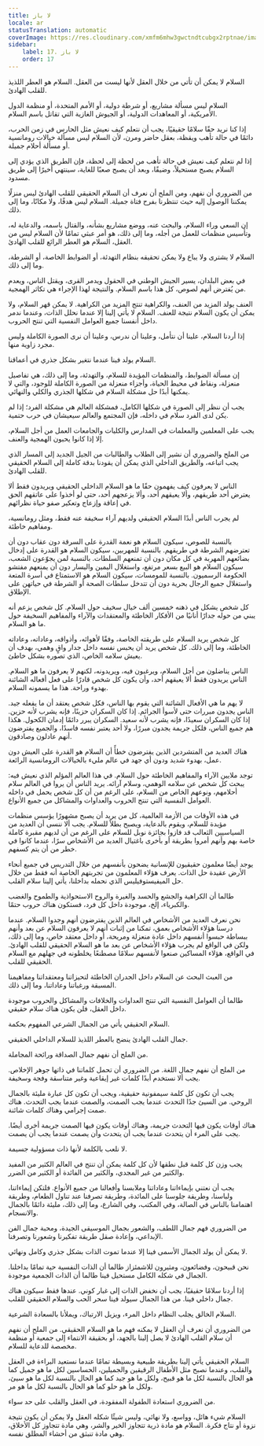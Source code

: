 ```yaml
---
title: لا باز
locale: ar
statusTranslation: automatic
coverImage: https://res.cloudinary.com/xmfm6mhw3gwctndtcubgx2rptnae/image/upload/v1740337243/small_cover_educacion_fundamental_a051170f1c.webp
sidebar:
    label: 17. لا باز
    order: 17
---
```

السلام لا يمكن أن تأتي من خلال العقل لأنها ليست من العقل. السلام هو العطر اللذيذ للقلب الهادئ.

السلام ليس مسألة مشاريع، أو شرطة دولية، أو الأمم المتحدة، أو منظمة الدول الأمريكية، أو المعاهدات الدولية، أو الجيوش الغازية التي تقاتل باسم السلام.

إذا كنا نريد حقًا سلامًا حقيقيًا، يجب أن نتعلم كيف نعيش مثل الحارس في زمن الحرب، دائمًا في حالة تأهب ويقظة، بعقل حاضر ومرن، لأن السلام ليس مسألة خيالات رومانسية أو مسألة أحلام جميلة.

إذا لم نتعلم كيف نعيش في حالة تأهب من لحظة إلى لحظة، فإن الطريق الذي يؤدي إلى السلام يصبح مستحيلاً، وضيقًا، وبعد أن يصبح صعبًا للغاية، سينتهي أخيرًا إلى طريق مسدود.

من الضروري أن نفهم، ومن الملح أن نعرف أن السلام الحقيقي للقلب الهادئ ليس منزلًا يمكننا الوصول إليه حيث تنتظرنا بفرح فتاة جميلة. السلام ليس هدفًا، ولا مكانًا، وما إلى ذلك.

إن السعي وراء السلام، والبحث عنه، ووضع مشاريع بشأنه، والقتال باسمه، والدعاية له، وتأسيس منظمات للعمل من أجله، وما إلى ذلك، هو أمر عبثي تمامًا لأن السلام ليس من العقل، السلام هو العطر الرائع للقلب الهادئ.

السلام لا يشترى ولا يباع ولا يمكن تحقيقه بنظام التهدئة، أو الضوابط الخاصة، أو الشرطة، وما إلى ذلك.

في بعض البلدان، يسير الجيش الوطني في الحقول ويدمر القرى، ويقتل الناس، ويعدم من يُفترض أنهم لصوص، كل هذا باسم السلام. والنتيجة لهذا الإجراء هي تكاثر الهمجية.

العنف يولد المزيد من العنف، والكراهية تنتج المزيد من الكراهية. لا يمكن قهر السلام، ولا يمكن أن يكون السلام نتيجة للعنف. السلام لا يأتي إلينا إلا عندما نحلل الذات، وعندما ندمر داخل أنفسنا جميع العوامل النفسية التي تنتج الحروب.

إذا أردنا السلام، علينا أن نتأمل، وعلينا أن ندرس، وعلينا أن نرى الصورة الكاملة وليس مجرد زاوية منها.

السلام يولد فينا عندما نتغير بشكل جذري في أعماقنا.

إن مسألة الضوابط، والمنظمات المؤيدة للسلام، والتهدئة، وما إلى ذلك، هي تفاصيل منعزلة، ونقاط في محيط الحياة، وأجزاء منعزلة من الصورة الكاملة للوجود، والتي لا يمكنها أبدًا حل مشكلة السلام في شكلها الجذري والكلي والنهائي.

يجب أن ننظر إلى الصورة في شكلها الكامل، فمشكلة العالم هي مشكلة الفرد؛ إذا لم يكن لدى الفرد سلام في داخله، فإن المجتمع والعالم سيعيشان في حرب حتمية.

يجب على المعلمين والمعلمات في المدارس والكليات والجامعات العمل من أجل السلام، إلا إذا كانوا يحبون الهمجية والعنف.

من الملح والضروري أن نشير إلى الطلاب والطالبات من الجيل الجديد إلى المسار الذي يجب اتباعه، والطريق الداخلي الذي يمكن أن يقودنا بدقة كاملة إلى السلام الحقيقي للقلب الهادئ.

الناس لا يعرفون كيف يفهمون حقًا ما هو السلام الداخلي الحقيقي ويريدون فقط ألا يعترض أحد طريقهم، وألا يعيقهم أحد، وألا يزعجهم أحد، حتى لو أخذوا على عاتقهم الحق في إعاقة وإزعاج وتعكير صفو حياة نظرائهم.

لم يجرب الناس أبدًا السلام الحقيقي ولديهم آراء سخيفة عنه فقط، ومثل رومانسية، ومفاهيم خاطئة.

بالنسبة للصوص، سيكون السلام هو نعمة القدرة على السرقة دون عقاب دون أن تعترضهم الشرطة في طريقهم. بالنسبة للمهربين، سيكون السلام هو القدرة على إدخال بضائعهم المهربة في كل مكان دون أن تمنعهم السلطات. بالنسبة لمن يجوّعون الشعب، سيكون السلام هو البيع بسعر مرتفع، واستغلال اليمين واليسار دون أن يمنعهم مفتشو الحكومة الرسميون. بالنسبة للمومسات، سيكون السلام هو الاستمتاع في أسرة المتعة واستغلال جميع الرجال بحرية دون أن تتدخل سلطات الصحة أو الشرطة في حياتهن على الإطلاق.

كل شخص يشكل في ذهنه خمسين ألف خيال سخيف حول السلام. كل شخص يزعم أنه يبني من حوله جدارًا أنانيًا من الأفكار الخاطئة والمعتقدات والآراء والمفاهيم السخيفة حول ما هو السلام.

كل شخص يريد السلام على طريقته الخاصة، وفقًا لأهوائه، وأذواقه، وعاداته، وعاداته الخاطئة، وما إلى ذلك. كل شخص يريد أن يحبس نفسه داخل جدار واقٍ وهمي، بهدف أن يعيش سلامه الخاص، الذي تصوره بشكل خاطئ.

الناس يناضلون من أجل السلام، ويرغبون فيه، ويريدونه، لكنهم لا يعرفون ما هو السلام. الناس يريدون فقط ألا يعيقهم أحد، وأن يكون كل شخص قادرًا على فعل أفعاله الشائنة بهدوء وراحة. هذا ما يسمونه السلام.

لا يهم ما هي الأفعال الشائنة التي يقوم بها الناس، فكل شخص يعتقد أن ما يفعله جيد. الناس يجدون مبررات حتى لأسوأ الجرائم. إذا كان السكران حزينًا، فإنه يشرب لأنه حزين. إذا كان السكران سعيدًا، فإنه يشرب لأنه سعيد. السكران يبرر دائمًا إدمان الكحول. هكذا هم جميع الناس، فلكل جريمة يجدون مبررًا، ولا أحد يعتبر نفسه فاسدًا، والجميع يفترضون أنهم عادلون وصادقون.

هناك العديد من المتشردين الذين يفترضون خطأً أن السلام هو القدرة على العيش دون عمل، بهدوء شديد ودون أي جهد في عالم مليء بالخيالات الرومانسية الرائعة.

توجد ملايين الآراء والمفاهيم الخاطئة حول السلام. في هذا العالم المؤلم الذي نعيش فيه: يبحث كل شخص عن سلامه الوهمي، وسلام آرائه. يريد الناس أن يروا في العالم سلام أحلامهم، ونوعهم الخاص من السلام، على الرغم من أن كل شخص يحمل في داخله العوامل النفسية التي تنتج الحروب والعداوات والمشاكل من جميع الأنواع.

في هذه الأوقات من الأزمة العالمية، كل من يريد أن يصبح مشهورًا يؤسس منظمات مؤيدة للسلام، ويقوم بالدعاية، ويصبح بطلاً للسلام. يجب ألا ننسى أن العديد من السياسيين الثعالب قد فازوا بجائزة نوبل للسلام على الرغم من أن لديهم مقبرة كاملة خاصة بهم وأنهم أمروا بطريقة أو بأخرى باغتيال العديد من الأشخاص سرًا، عندما كانوا في خطر من أن يتم كسفهم.

يوجد أيضًا معلمون حقيقيون للإنسانية يضحون بأنفسهم من خلال التدريس في جميع أنحاء الأرض عقيدة حل الذات. يعرف هؤلاء المعلمون من تجربتهم الخاصة أنه فقط من خلال حل الميفيستوفيليس الذي نحمله بداخلنا، يأتي إلينا سلام القلب.

طالما أن الكراهية والجشع والحسد والغيرة والروح الاستحواذية والطموح والغضب والكبرياء، إلخ، موجودة داخل كل فرد، فستكون هناك حروب حتمًا.

نحن نعرف العديد من الأشخاص في العالم الذين يفترضون أنهم وجدوا السلام. عندما درسنا هؤلاء الأشخاص بعمق، تمكنا من إثبات أنهم لا يعرفون السلام عن بعد وأنهم ببساطة حبسوا أنفسهم داخل عادة منعزلة ومريحة، أو داخل معتقد خاص، وما إلى ذلك، ولكن في الواقع لم يجرب هؤلاء الأشخاص عن بعد ما هو السلام الحقيقي للقلب الهادئ. في الواقع، هؤلاء المساكين صنعوا لأنفسهم سلامًا مصطنعًا يخلطونه في جهلهم مع السلام الحقيقي للقلب.

من العبث البحث عن السلام داخل الجدران الخاطئة لتحيزاتنا ومعتقداتنا ومفاهيمنا المسبقة ورغباتنا وعاداتنا، وما إلى ذلك.

طالما أن العوامل النفسية التي تنتج العداوات والخلافات والمشاكل والحروب موجودة داخل العقل، فلن يكون هناك سلام حقيقي.

السلام الحقيقي يأتي من الجمال الشرعي المفهوم بحكمة.

جمال القلب الهادئ ينضح بالعطر اللذيذ للسلام الداخلي الحقيقي.

من الملح أن نفهم جمال الصداقة ورائحة المجاملة.

من الملح أن نفهم جمال اللغة. من الضروري أن تحمل كلماتنا في ذاتها جوهر الإخلاص. يجب ألا نستخدم أبدًا كلمات غير إيقاعية وغير متناسقة وفجة وسخيفة.

يجب أن تكون كل كلمة سيمفونية حقيقية، ويجب أن تكون كل عبارة مليئة بالجمال الروحي. من السيئ جدًا التحدث عندما يجب الصمت، والصمت عندما يجب التحدث. هناك صمت إجرامي وهناك كلمات شائنة.

هناك أوقات يكون فيها التحدث جريمة، وهناك أوقات يكون فيها الصمت جريمة أخرى أيضًا. يجب على المرء أن يتحدث عندما يجب أن يتحدث وأن يصمت عندما يجب أن يصمت.

لا نلعب بالكلمة لأنها ذات مسؤولية جسيمة.

يجب وزن كل كلمة قبل نطقها لأن كل كلمة يمكن أن تنتج في العالم الكثير من المفيد والكثير من غير المجدي، والكثير من الفائدة أو الكثير من الضرر.

يجب أن نعتني بإيماءاتنا وعاداتنا وملابسنا وأفعالنا من جميع الأنواع. فلتكن إيماءاتنا، ولباسنا، وطريقة جلوسنا على المائدة، وطريقة تصرفنا عند تناول الطعام، وطريقة اهتمامنا بالناس في الصالة، وفي المكتب، وفي الشارع، وما إلى ذلك، مليئة دائمًا بالجمال والانسجام.

من الضروري فهم جمال اللطف، والشعور بجمال الموسيقى الجيدة، ومحبة جمال الفن الإبداعي، وإعادة صقل طريقة تفكيرنا وشعورنا وتصرفنا.

لا يمكن أن يولد الجمال الأسمى فينا إلا عندما تموت الذات بشكل جذري وكامل ونهائي.

نحن قبيحون، وفضائعون، ومثيرون للاشمئزاز طالما أن الذات النفسية حية تمامًا بداخلنا. الجمال في شكله الكامل مستحيل فينا طالما أن الذات الجمعية موجودة.

إذا أردنا سلامًا حقيقيًا، يجب أن نخفض الذات إلى غبار كوني. عندها فقط سيكون هناك جمال داخلي فينا. من هذا الجمال سيولد فينا سحر الحب والسلام الحقيقي للقلب.

السلام الخالق يجلب النظام داخل المرء، ويزيل الارتباك، ويملأنا بالسعادة الشرعية.

من الضروري أن نعرف أن العقل لا يمكنه فهم ما هو السلام الحقيقي. من الملح أن نفهم أن سلام القلب الهادئ لا يصل إلينا بالجهد، أو بحقيقة الانتماء إلى جمعية أو منظمة مخصصة للدعاية للسلام.

السلام الحقيقي يأتي إلينا بطريقة طبيعية وبسيطة تمامًا عندما نستعيد البراءة في العقل والقلب، وعندما نصبح مثل الأطفال الرقيقين والجميلين، الحساسين لكل ما هو جميل كما هو الحال بالنسبة لكل ما هو قبيح، ولكل ما هو جيد كما هو الحال بالنسبة لكل ما هو سيئ، ولكل ما هو حلو كما هو الحال بالنسبة لكل ما هو مر.

من الضروري استعادة الطفولة المفقودة، في العقل والقلب على حد سواء.

السلام شيء هائل، وواسع، ولا نهائي، وليس شيئًا شكله العقل ولا يمكن أن يكون نتيجة نزوة أو نتاج فكرة. السلام هو مادة ذرية تتجاوز الخير والشر، وهي مادة تتجاوز كل الأخلاق، وهي مادة تنبثق من أحشاء المطلق نفسه.

